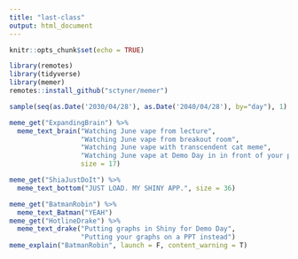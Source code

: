 ```yaml
---
title: "last-class"
output: html_document
---
```


```r
knitr::opts_chunk$set(echo = TRUE)
```

```r
library(remotes)
library(tidyverse)
library(memer)
remotes::install_github("sctyner/memer")
```

```r
sample(seq(as.Date('2030/04/28'), as.Date('2040/04/28'), by="day"), 1)

meme_get("ExpandingBrain") %>% 
  meme_text_brain("Watching June vape from lecture", 
                  "Watching June vape from breakout room", 
                  "Watching June vape with transcendent cat meme", 
                  "Watching June vape at Demo Day in in front of your parents", 
                  size = 17)

meme_get("ShiaJustDoIt") %>% 
  meme_text_bottom("JUST LOAD. MY SHINY APP.", size = 36)

meme_get("BatmanRobin") %>% 
  meme_text_Batman("YEAH")
meme_get("HotlineDrake") %>% 
  meme_text_drake("Putting graphs in Shiny for Demo Day",
                  "Putting your graphs on a PPT instead")
meme_explain("BatmanRobin", launch = F, content_warning = T)
```



